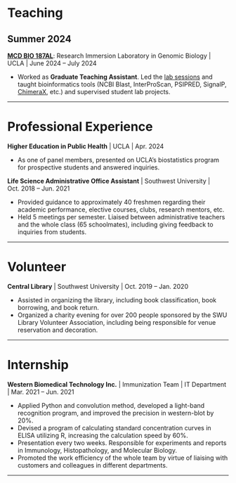 # Teaching

## Summer 2024

[**MCD BIO 187AL**](https://drive.google.com/file/d/1SoT-kGRz8zpF7aStTfHCBYkLO8LyUfUx/view?usp=sharing): Research Immersion Laboratory in Genomic Biology | UCLA | June 2024 – July 2024
 
- Worked as **Graduate Teaching Assistant**. Led the [lab sessions](https://drive.google.com/drive/folders/17FTYc4qdWfscybALoi85EP3VocD3giV6?usp=drive_link) and taught bioinformatics tools (NCBI Blast, InterProScan, PSIPRED, SignalP, [ChimeraX](https://drive.google.com/file/d/1g6SUgFxOo0I3-QbX5CxZ0P0ivMQi9Idj/view?usp=sharing), etc.) and supervised student lab projects.

---

# Professional Experience


**Higher Education in Public Health** | UCLA | Apr. 2024

- As one of panel members, presented on UCLA’s biostatistics program for prospective students and answered inquiries.


**Life Science Administrative Office Assistant** | Southwest University | Oct. 2018 – Jun. 2021

- Provided guidance to approximately 40 freshmen regarding their academic performance, elective courses, clubs, research mentors, etc.
- Held 5 meetings per semester. Liaised between administrative teachers and the whole class (65 schoolmates), including giving feedback to inquiries from students.

---

# Volunteer

**Central Library** | Southwest University | Oct. 2019 – Jan. 2020

- Assisted in organizing the library, including book classification, book borrowing, and book return.
- Organized a charity evening for over 200 people sponsored by the SWU Library Volunteer Association, including being responsible for venue reservation and decoration.

---

# Internship

**Western Biomedical Technology Inc.** | Immunization Team | IT Department | Mar. 2021 – Jun. 2021

- Applied Python and convolution method, developed a light-band recognition program, and improved the precision in western-blot by 20%.
- Devised a program of calculating standard concentration curves in ELISA utilizing R, increasing the calculation speed by 60%.
- Presentation every two weeks. Responsible for experiments and reports in Immunology, Histopathology, and Molecular Biology.
- Promoted the work efficiency of the whole team by virtue of liaising with customers and colleagues in different departments.
 

---
